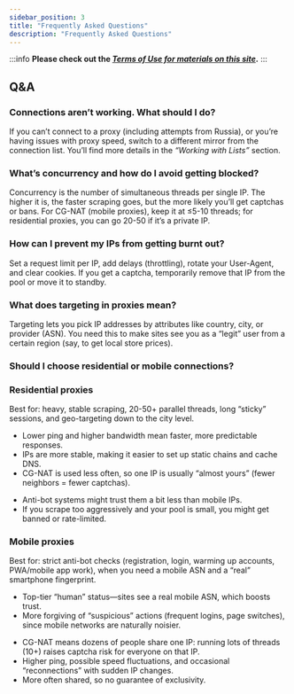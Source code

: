 ```yaml
---
sidebar_position: 3
title: "Frequently Asked Questions"
description: "Frequently Asked Questions"
---
```

:::info **Please check out the [*Terms of Use for materials on this site*](../Disclaimer).**
:::

## Q&A

### **Connections aren’t working. What should I do?** 

If you can’t connect to a proxy (including attempts from Russia), or you’re having issues with proxy speed, switch to a different mirror from the connection list. You’ll find more details in the *“Working with Lists”* section.

### **What’s concurrency and how do I avoid getting blocked?** 

Concurrency is the number of simultaneous threads per single IP. The higher it is, the faster scraping goes, but the more likely you’ll get captchas or bans. For CG-NAT (mobile proxies), keep it at ≤5-10 threads; for residential proxies, you can go 20-50 if it’s a private IP.

### **How can I prevent my IPs from getting burnt out?**

Set a request limit per IP, add delays (throttling), rotate your User-Agent, and clear cookies. If you get a captcha, temporarily remove that IP from the pool or move it to standby.

### **What does targeting in proxies mean?**

Targeting lets you pick IP addresses by attributes like country, city, or provider (ASN). You need this to make sites see you as a “legit” user from a certain region (say, to get local store prices).

### **Should I choose residential or mobile connections?** 

### **Residential proxies**   
Best for: heavy, stable scraping, 20-50+ parallel threads, long “sticky” sessions, and geo-targeting down to the city level.

+ Lower ping and higher bandwidth mean faster, more predictable responses.  
+ IPs are more stable, making it easier to set up static chains and cache DNS.  
+ CG-NAT is used less often, so one IP is usually “almost yours” (fewer neighbors = fewer captchas).

- Anti-bot systems might trust them a bit less than mobile IPs.  
- If you scrape too aggressively and your pool is small, you might get banned or rate-limited.

### **Mobile proxies**  
Best for: strict anti-bot checks (registration, login, warming up accounts, PWA/mobile app work), when you need a mobile ASN and a “real” smartphone fingerprint.

+ Top-tier “human” status—sites see a real mobile ASN, which boosts trust.  
+ More forgiving of “suspicious” actions (frequent logins, page switches), since mobile networks are naturally noisier.

- CG-NAT means dozens of people share one IP: running lots of threads (10+) raises captcha risk for everyone on that IP.  
- Higher ping, possible speed fluctuations, and occasional “reconnections” with sudden IP changes.  
- More often shared, so no guarantee of exclusivity.